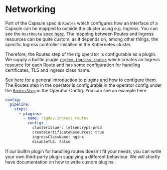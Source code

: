 # Networking

Part of the Capsule spec is `Routes` which configures how an interface of a Capsule can be mapped to outside the cluster using e.g. Ingress. You can see the `HostRoute` spec [here](/api/v1alpha2#hostroute).
The mapping between Routes and Ingress resources can be quite custom, as it depends on, among other things, the specific Ingress controller installed in the Kubernetes cluster.

Therefore, the Routes step of the rig operator is configurable as a plugin. We supply a builtin plugin [`rigdev.ingress_routes`](/operator-manual/plugins/builtin/ingress_routes) which creates an Ingress resource for each Route and has some configuration for handling certificates, TLS and ingress class name.

See [here](plugins) for a general introduction to plugins and how to configure them. The Routes step in the operator is configurable in the operator config under the [`RoutesStep`](/api/config/v1alpha1#routesstep) in the Operator Config. You can see an example here
```yaml
config:
  pipeline:
    steps:
      - plugins:
        - name: rigdev.ingress_routes
          config: |
            clusterIssuer: letsencrypt-prod
            createCertificateResources: true
            ingressClassName: nginx
            disableTLS: false
```



If our builtin plugin for handling routes doesn't fit your needs, you can write your own third-party plugin supplying a different behaviour. We will shortly have documentation on how to write custom plugins.
